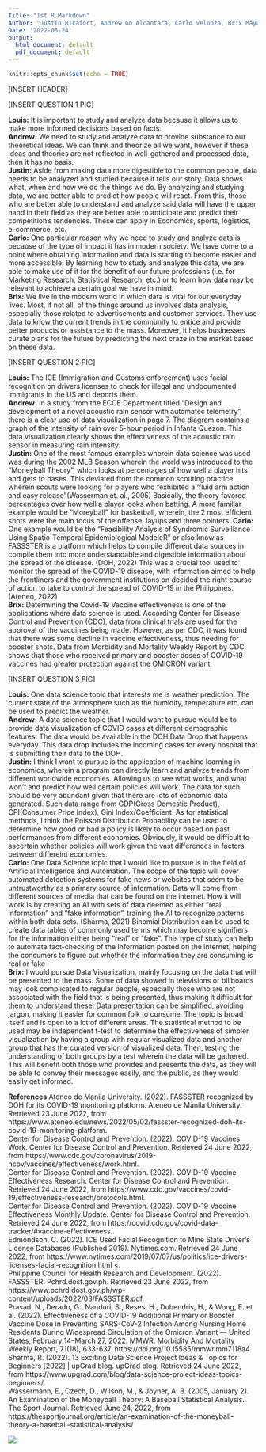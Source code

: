 ```yaml
---
Title: "1st R Markdown"
Author: "Justin Ricafort, Andrew Go Alcantara, Carlo Velonza, Brix Mayabason, Louis De los Santos"
Date: '2022-06-24'
output:
  html_document: default
  pdf_document: default
---
```


```r
knitr::opts_chunk$set(echo = TRUE)
```

[INSERT HEADER]

[INSERT QUESTION 1 PIC]

**Louis:** It is important to study and analyze data because it allows us to make more informed decisions based on facts.<br />\newline
**Andrew:** We need to study and analyze data to provide substance to our theoretical ideas. We can think and theorize all we want, however if these ideas and theories are not reflected in well-gathered and processed data, then it has no basis.<br />\newline
**Justin:** Aside from making data more digestible to the common people, data needs to be analyzed and studied because it tells our story. Data shows what, when and how we do the things we do. By analyzing and studying data, we are better able to predict how people will react. From this, those who are better able to understand and analyze said data will have the upper hand in their field as they are better able to anticipate and predict their competition's tendencies. These can apply in Economics, sports, logistics, e-commerce, etc. <br />\newline 
**Carlo:** One particular reason why we need to study and analyze data is because of the type of impact it has in modern society. We have come to a point where obtaining information and data is starting to become easier and more accessible. By learning how to study and analyze this data, we are able to make use of it for the benefit of our future professions (i.e. for Marketing Research, Statistical Research, etc.) or to learn how data may be relevant to achieve a certain goal we have in mind.<br />\newline
**Brix:** We live in the modern world in which data is vital for our everyday lives. Most, if not all, of the things around us involves data analysis, especially those related to advertisements and customer services. They use data to know the current trends in the community to entice and provide better products or assistance to the mass. Moreover, it helps businesses curate plans for the future by predicting the next craze in the market based on these data. <br />\newline

[INSERT QUESTION 2 PIC]

**Louis:** The ICE (Immigration and Customs enforcement) uses facial recognition on drivers licenses to check for illegal and undocumented immigrants in the US and deports them.<br />\newline
**Andrew:** In a study from the ECCE Department titled "Design and development of a novel acoustic rain sensor with automatec telemetry", there is a clear use of data visualization in page 7. The diagram contains a graph of the intensity of rain over 5-hour period in Infanta Quezon. This data visualization clearly shows the effectiveness of the acoustic rain sensor in measuring rain intensity.<br />\newline
**Justin:** One of the most famous examples wherein data science was used was during the 2002 MLB Season wherein the world was introduced to the "Moneyball Theory", which looks at percentages of how well a player hits and gets to bases. This deviated from the common scouting practice wherein scouts were looking for players who "exhibited a 'fluid arm action and easy release”(Wasserman et. al., 2005) Basically, the theory favored percentages over how well a player looks when batting. A more familiar example would be "Moreyball" for basketball, wherein, the 2 most efficient shots were the main focus of the offense, layups and three pointers.\newline
**Carlo:** One example would be the “Feasibility Analysis of Syndromic Surveillance Using Spatio-Temporal Epidemiological ModeleR” or also know as FASSSTER is a platform which helps to compile different data sources in compile them into more understandable and digestible information about the spread of the disease. (DOH, 2022) This was a crucial tool used to monitor the spread of the COVID-19 disease, with information aimed to help the frontliners and the government institutions on decided the right course of action to take to control the spread of COVID-19 in the Philippines. (Ateneo, 2022) <br />\newline
**Brix:** Determining the Covid-19 Vaccine effectiveness is one of the applications where data science is used. According Center for Disease Control and Prevention (CDC), data from clinical trials are used for the approval of the vaccines being made. However, as per CDC, it was found that there was some decline in vaccine effectiveness, thus needing for booster shots. Data from Morbidity and Mortality Weekly Report by CDC shows that those who received primary and booster doses of COVID-19 vaccines had greater protection against the OMICRON variant. <br />\newline

[INSERT QUESTION 3 PIC]

**Louis:** One data science topic that interests me is weather prediction. The current state of the atmosphere such as the humidity, temperature etc. can be used to predict the weather.<br />\newline
**Andrew:** A data science topic that I would want to pursue would be to provide data visualization of COVID cases at different demographic features. The data would be available in the DOH Data Drop that happens everyday. This data drop includes the incoming cases for every hospital that is submitting their data to the DOH. <br />\newline
**Justin:** I think I want to pursue is the application of machine learning in economics, wherein a program can directly learn and analyze trends from different worldwide economies. Allowing us to see what works, and what won't and predict how well certain policies will work. The data for such should be very abundant given that there are lots of economic data generated. Such data range from GDP(Gross Domestic Product), CPI(Consumer Price Index), Gini Index/Coefficient. As for statistical methods, I think the Poisson Distribution Probability can be used to determine how good or bad a policy is likely to occur based on past performances from different economies. Obviously, it would be difficult to ascertain whether policies will work given the vast differences in factors between differeint economies.<br />\newline   
**Carlo:** One Data Science topic that I would like to pursue is in the field of Artificial Intelligence and Automation. The scope of the topic will cover automated detection systems for fake news or websites that seem to be untrustworthy as a primary source of information. Data will come from different sources of media that can be found on the internet. How it will work is by creating an AI with sets of data deemed as either “real information” and “fake information”, training the AI to recognize patterns within both data sets. (Sharma, 2021)  Binomial Distribution can be used to create data tables of commonly used terms which may become signifiers for the information either being “real” or “fake”. This type of study can help to automate fact-checking of the information posted on the internet, helping the consumers to figure out whether the information they are consuming is real or fake<br />\newline
**Brix:** I would pursue Data Visualization, mainly focusing on the data that will be presented to the mass. Some of data showed in televisions or billboards may look complicated to regular people, especially those who are not associated with the field that is being presented, thus making it difficult for them to understand these. Data presentation can be simplified, avoiding jargon, making it easier for common folk to consume. The topic is broad itself and is open to a lot of different areas. The statistical method to be used may be independent t-test to determine the effectiveness of simpler visualization by having a group with regular visualized data and another group that has the curated version of visualized data. Then, testing the understanding of both groups by a test wherein the data will be gathered. This will benefit both those who provides and presents the data, as they will be able to convey their messages easily, and the public, as they would easily get informed. <br />\newline

**References** 
Ateneo de Manila University. (2022). FASSSTER recognized by DOH for its COVID-19 monitoring platform. Ateneo de Manila University. Retrieved 23 June 2022, from https://www.ateneo.edu/news/2022/05/02/fassster-recognized-doh-its-covid-19-monitoring-platform. <br />\newline
Center for Disease Control and Prevention. (2022). COVID-19 Vaccines Work. Center for Disease Control and Prevention. Retrieved 24 June 2022, from https://www.cdc.gov/coronavirus/2019-ncov/vaccines/effectiveness/work.html. <br />\newline
Center for Disease Control and Prevention. (2022). COVID-19 Vaccine Effectiveness Research. Center for Disease Control and Prevention. Retrieved 24 June 2022, from https://www.cdc.gov/vaccines/covid-19/effectiveness-research/protocols.html. <br />\newline
Center for Disease Control and Prevention. (2022). COVID-19 Vaccine Effectiveness Monthly Update. Center for Disease Control and Prevention. Retrieved 24 June 2022, from https://covid.cdc.gov/covid-data-tracker/#vaccine-effectiveness. <br />\newline
Edmondson, C. (2022). ICE Used Facial Recognition to Mine State Driver’s License Databases (Published 2019). Nytimes.com. Retrieved 24 June 2022, from https://www.nytimes.com/2019/07/07/us/politics/ice-drivers-licenses-facial-recognition.html <. <br />\newline
Philippine Council for Health Research and Development. (2022). FASSSTER. Pchrd.dost.gov.ph. Retrieved 23 June 2022, from https://www.pchrd.dost.gov.ph/wp-content/uploads/2022/03/FASSSTER.pdf. <br />\newline
Prasad, N., Derado, G., Nanduri, S., Reses, H., Dubendris, H., & Wong, E. et al. (2022). Effectiveness of a COVID-19 Additional Primary or Booster Vaccine Dose in Preventing SARS-CoV-2 Infection Among Nursing Home Residents During Widespread Circulation of the Omicron Variant — United States, February 14–March 27, 2022. MMWR. Morbidity And Mortality Weekly Report, 71(18), 633-637. https://doi.org/10.15585/mmwr.mm7118a4 <br />\newline
Sharma, R. (2022). 13 Exciting Data Science Project Ideas & Topics for Beginners [2022] | upGrad blog. upGrad blog. Retrieved 24 June 2022, from https://www.upgrad.com/blog/data-science-project-ideas-topics-beginners/. <br />\newline
Wassermann, E., Czech, D., Wilson, M., & Joyner, A. B. (2005, January 2). An Examination of the Moneyball Theory: A Baseball Statistical Analysis. The Sport Journal. Retrieved June 24, 2022, from https://thesportjournal.org/article/an-examination-of-the-moneyball-theory-a-baseball-statistical-analysis/<br />\newline


![](C:\Users\Brix\Desktop\ENGG 21\MARKDOWN PICS\Authors.png)

